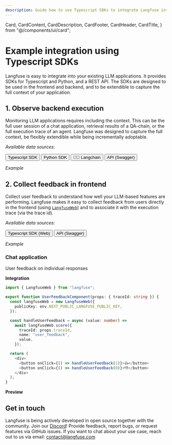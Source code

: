 ```yaml
---
description: Guide how to use Typescript SDKs to integrate Langfuse into backend and frontend of LLM applications.
---
```


  Card,
  CardContent,
  CardDescription,
  CardFooter,
  CardHeader,
  CardTitle,
} from "@/components/ui/card";

# Example integration using Typescript SDKs

Langfuse is easy to integrate into your existing LLM applications. It provides SDKs for Typescript and Python, and a REST API. The SDKs are designed to be used in the frontend and backend, and to be extendible to capture the full context of your application.

## 1. Observe backend execution

Monitoring LLM applications requires including the context. This can be the full user session of a chat application, retrieval results of a QA-chain, or the full execution trace of an agent. Langfuse was designed to capture the full context, be flexibly extendible while being incrementally adoptable.

_Available data sources:_

<div className="flex gap-3 my-2 flex-wrap mb-2">
  <Button variant="outline" asChild>
    <Link href="/docs/sdk/typescript">
      <SiTypescript className="mr-2" />
      <span>Typescript SDK</span>
    </Link>
  </Button>
  <Button variant="outline" asChild>
    <Link href="/docs/sdk/python">
      <SiPython className="mr-2" />
      <span>Python SDK</span>
    </Link>
  </Button>
  <Button variant="outline" asChild>
    <Link href="/docs/langchain">
      <span>🦜🔗 Langchain</span>
    </Link>
  </Button>
  <Button variant="outline" asChild>
    <Link href="/docs/api">
      <BsCode className="mr-2 h-5 w-5" />
      <span>API (Swagger)</span>
    </Link>
  </Button>
</div>

_Example_

<ObservabilityExamples />

## 2. Collect feedback in frontend

Collect user feedback to understand how well your LLM-based features are performing. Langfuse makes it easy to collect feedback from users directly in the frontend (using [`LangfuseWeb`](/docs/integrations/sdk/typescript)) and to associate it with the execution trace (via the trace id).

_Available data sources:_

<div className="flex gap-3 my-2 flex-wrap">
  <Button variant="outline" asChild>
    <Link href="/docs/sdk/typescript-web">
      <SiTypescript className="mr-2" />
      <span>Typescript SDK (Web)</span>
    </Link>
  </Button>
  <Button variant="outline" asChild>
    <Link href="/docs/api#restricted-access-with-public-key-client-side">
      <BsCode className="mr-2 h-5 w-5" />
      <span>API (Swagger)</span>
    </Link>
  </Button>
</div>

_Example_

<div className="px-6 py-4 ring-1 rounded-xl ring-gray-400">

<h3 className="text-xl font-bold">Chat application</h3>
<span className="text-sm">User feedback on individual responses</span>

<div className="mt-5 flex flex-col xl:flex-row gap-4">
<div className="flex-1">

**Integration**

```typescript {1, 9, 17-18} filename="UserFeedbackComponent.tsx"
import { LangfuseWeb } from "langfuse";

export function UserFeedbackComponent(props: { traceId: string }) {
  const langfuseWeb = new LangfuseWeb({
    publicKey: env.NEXT_PUBLIC_LANGFUSE_PUBLIC_KEY,
  });

  const handleUserFeedback = async (value: number) =>
    await langfuseWeb.score({
      traceId: props.traceId,
      name: "user_feedback",
      value,
    });

  return (
    <div>
      <button onClick={() => handleUserFeedback(1)}>👍</button>
      <button onClick={() => handleUserFeedback(0)}>👎</button>
    </div>
  );
}
```

</div>
<div className="flex-1">

**Preview**

<FeedbackPreview />

</div>
</div>
</div>

## Get in touch

Langfuse is being actively developed in open source together with the community. Join our [Discord](https://discord.gg/7NXusRtqYU)! Provide feedback, report bugs, or request features via GitHub issues. If you want to chat about your use case, reach out to us via email: contact@langfuse.com
